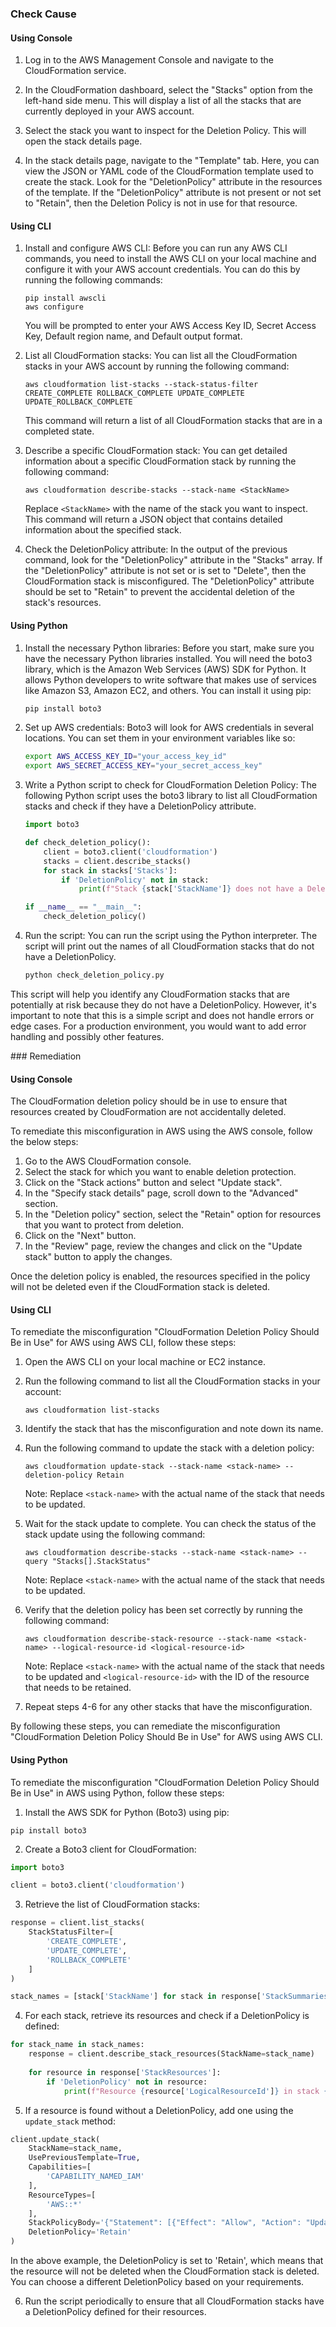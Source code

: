 

<Tabs><Tab title='Cause'>
### Check Cause

#### Using Console

1. Log in to the AWS Management Console and navigate to the CloudFormation service.

2. In the CloudFormation dashboard, select the "Stacks" option from the left-hand side menu. This will display a list of all the stacks that are currently deployed in your AWS account.

3. Select the stack you want to inspect for the Deletion Policy. This will open the stack details page.

4. In the stack details page, navigate to the "Template" tab. Here, you can view the JSON or YAML code of the CloudFormation template used to create the stack. Look for the "DeletionPolicy" attribute in the resources of the template. If the "DeletionPolicy" attribute is not present or not set to "Retain", then the Deletion Policy is not in use for that resource.

#### Using CLI

1. Install and configure AWS CLI: Before you can run any AWS CLI commands, you need to install the AWS CLI on your local machine and configure it with your AWS account credentials. You can do this by running the following commands:

   ```
   pip install awscli
   aws configure
   ```

   You will be prompted to enter your AWS Access Key ID, Secret Access Key, Default region name, and Default output format.

2. List all CloudFormation stacks: You can list all the CloudFormation stacks in your AWS account by running the following command:

   ```
   aws cloudformation list-stacks --stack-status-filter CREATE_COMPLETE ROLLBACK_COMPLETE UPDATE_COMPLETE UPDATE_ROLLBACK_COMPLETE
   ```

   This command will return a list of all CloudFormation stacks that are in a completed state.

3. Describe a specific CloudFormation stack: You can get detailed information about a specific CloudFormation stack by running the following command:

   ```
   aws cloudformation describe-stacks --stack-name <StackName>
   ```

   Replace `<StackName>` with the name of the stack you want to inspect. This command will return a JSON object that contains detailed information about the specified stack.

4. Check the DeletionPolicy attribute: In the output of the previous command, look for the "DeletionPolicy" attribute in the "Stacks" array. If the "DeletionPolicy" attribute is not set or is set to "Delete", then the CloudFormation stack is misconfigured. The "DeletionPolicy" attribute should be set to "Retain" to prevent the accidental deletion of the stack's resources.

#### Using Python

1. Install the necessary Python libraries: Before you start, make sure you have the necessary Python libraries installed. You will need the boto3 library, which is the Amazon Web Services (AWS) SDK for Python. It allows Python developers to write software that makes use of services like Amazon S3, Amazon EC2, and others. You can install it using pip:

   ```bash
   pip install boto3
   ```

2. Set up AWS credentials: Boto3 will look for AWS credentials in several locations. You can set them in your environment variables like so:

   ```bash
   export AWS_ACCESS_KEY_ID="your_access_key_id"
   export AWS_SECRET_ACCESS_KEY="your_secret_access_key"
   ```

3. Write a Python script to check for CloudFormation Deletion Policy: The following Python script uses the boto3 library to list all CloudFormation stacks and check if they have a DeletionPolicy attribute.

   ```python
   import boto3

   def check_deletion_policy():
       client = boto3.client('cloudformation')
       stacks = client.describe_stacks()
       for stack in stacks['Stacks']:
           if 'DeletionPolicy' not in stack:
               print(f"Stack {stack['StackName']} does not have a DeletionPolicy")

   if __name__ == "__main__":
       check_deletion_policy()
   ```

4. Run the script: You can run the script using the Python interpreter. The script will print out the names of all CloudFormation stacks that do not have a DeletionPolicy.

   ```bash
   python check_deletion_policy.py
   ```

This script will help you identify any CloudFormation stacks that are potentially at risk because they do not have a DeletionPolicy. However, it's important to note that this is a simple script and does not handle errors or edge cases. For a production environment, you would want to add error handling and possibly other features.

</Tab>

<Tab title='Remediation'>
### Remediation

#### Using Console

The CloudFormation deletion policy should be in use to ensure that resources created by CloudFormation are not accidentally deleted.

To remediate this misconfiguration in AWS using the AWS console, follow the below steps:

1. Go to the AWS CloudFormation console.
2. Select the stack for which you want to enable deletion protection.
3. Click on the "Stack actions" button and select "Update stack".
4. In the "Specify stack details" page, scroll down to the "Advanced" section.
5. In the "Deletion policy" section, select the "Retain" option for resources that you want to protect from deletion.
6. Click on the "Next" button.
7. In the "Review" page, review the changes and click on the "Update stack" button to apply the changes.

Once the deletion policy is enabled, the resources specified in the policy will not be deleted even if the CloudFormation stack is deleted.

#### Using CLI

To remediate the misconfiguration "CloudFormation Deletion Policy Should Be in Use" for AWS using AWS CLI, follow these steps:

1. Open the AWS CLI on your local machine or EC2 instance.

2. Run the following command to list all the CloudFormation stacks in your account:

   ```
   aws cloudformation list-stacks
   ```

3. Identify the stack that has the misconfiguration and note down its name.

4. Run the following command to update the stack with a deletion policy:

   ```
   aws cloudformation update-stack --stack-name <stack-name> --deletion-policy Retain
   ```

   Note: Replace `<stack-name>` with the actual name of the stack that needs to be updated.

5. Wait for the stack update to complete. You can check the status of the stack update using the following command:

   ```
   aws cloudformation describe-stacks --stack-name <stack-name> --query "Stacks[].StackStatus"
   ```

   Note: Replace `<stack-name>` with the actual name of the stack that needs to be updated.

6. Verify that the deletion policy has been set correctly by running the following command:

   ```
   aws cloudformation describe-stack-resource --stack-name <stack-name> --logical-resource-id <logical-resource-id>
   ```

   Note: Replace `<stack-name>` with the actual name of the stack that needs to be updated and `<logical-resource-id>` with the ID of the resource that needs to be retained.

7. Repeat steps 4-6 for any other stacks that have the misconfiguration.

By following these steps, you can remediate the misconfiguration "CloudFormation Deletion Policy Should Be in Use" for AWS using AWS CLI.

#### Using Python

To remediate the misconfiguration "CloudFormation Deletion Policy Should Be in Use" in AWS using Python, follow these steps:

1. Install the AWS SDK for Python (Boto3) using pip:

```
pip install boto3
```

2. Create a Boto3 client for CloudFormation:

```python
import boto3

client = boto3.client('cloudformation')
```

3. Retrieve the list of CloudFormation stacks:

```python
response = client.list_stacks(
    StackStatusFilter=[
        'CREATE_COMPLETE',
        'UPDATE_COMPLETE',
        'ROLLBACK_COMPLETE'
    ]
)

stack_names = [stack['StackName'] for stack in response['StackSummaries']]
```

4. For each stack, retrieve its resources and check if a DeletionPolicy is defined:

```python
for stack_name in stack_names:
    response = client.describe_stack_resources(StackName=stack_name)
    
    for resource in response['StackResources']:
        if 'DeletionPolicy' not in resource:
            print(f"Resource {resource['LogicalResourceId']} in stack {stack_name} does not have a DeletionPolicy defined.")
```

5. If a resource is found without a DeletionPolicy, add one using the `update_stack` method:

```python
client.update_stack(
    StackName=stack_name,
    UsePreviousTemplate=True,
    Capabilities=[
        'CAPABILITY_NAMED_IAM'
    ],
    ResourceTypes=[
        'AWS::*'
    ],
    StackPolicyBody='{"Statement": [{"Effect": "Allow", "Action": "Update:*", "Principal": "*", "Resource": "*"}]}',
    DeletionPolicy='Retain'
)
```

In the above example, the DeletionPolicy is set to 'Retain', which means that the resource will not be deleted when the CloudFormation stack is deleted. You can choose a different DeletionPolicy based on your requirements.

6. Run the script periodically to ensure that all CloudFormation stacks have a DeletionPolicy defined for their resources.


</Tab>
</Tabs>